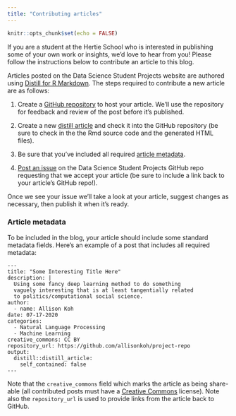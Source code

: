 ```yaml
---
title: "Contributing articles"
---
```


```r
knitr::opts_chunk$set(echo = FALSE)
```

If you are a student at the Hertie School who is interested in publishing some of your own work or insights, we'd love to hear from you! Please follow the instructions below to contribute an article to this blog. 

Articles posted on the Data Science Student Projects website are authored using [Distill for R
Markdown](https://rstudio.github.io/distill). The steps required to
contribute a new article are as follows:

1.  Create a [GitHub
    repository](http://happygitwithr.com/rstudio-git-github.html) to host your
    article. We'll use the repository for feedback and review of the post before
    it's published.

2.  Create a new [distill article](https://rstudio.github.io/distill) and check it
    into the GitHub repository (be sure to check in the the Rmd source code and
    the generated HTML files). 

3.  Be sure that you've included all required [article metadata](#). 

4.  [Post an issue](https://github.com/rstudio/tensorflow-blog/issues) on the
    Data Science Student Projects GitHub repo requesting that we accept your article (be sure
    to include a link back to your article's GitHub repo!).

Once we see your issue we'll take a look at your article, suggest changes as necessary, then publish it when it's ready.

### Article metadata

To be included in the blog, your article should include some standard metadata
fields. Here's an example of a post that includes all required metadata:

``` .markup
---
title: "Some Interesting Title Here"
description: |
  Using some fancy deep learning method to do something
  vaguely interesting that is at least tangentially related 
  to politics/computational social science. 
author:
  - name: Allison Koh 
date: 07-17-2020
categories: 
  - Natural Language Processing
  - Machine Learning
creative_commons: CC BY
repository_url: https://github.com/allisonkoh/project-repo
output: 
  distill::distill_article:
    self_contained: false
---
```

Note that the `creative_commons` field which marks the article as being 
share-able (all contributed posts must have a [Creative Commons](https://creativecommons.org/) license). Note also the
`repository_url` is used to provide links from the article back to GitHub.
